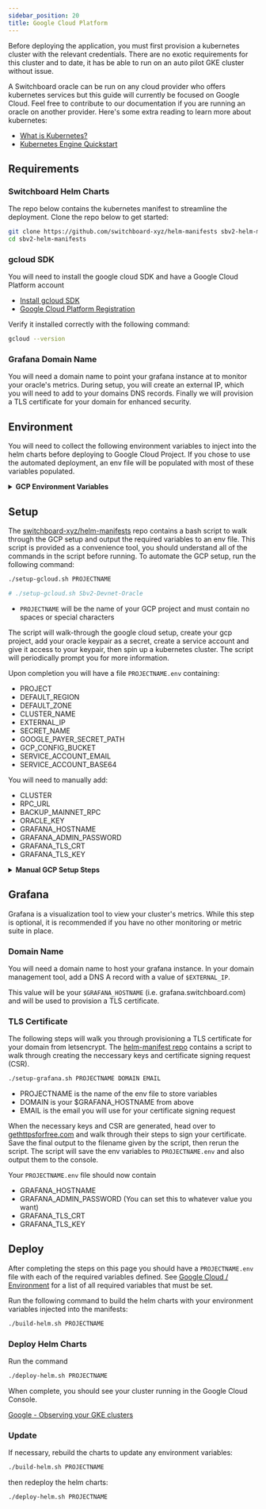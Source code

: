 ```yaml
---
sidebar_position: 20
title: Google Cloud Platform
---
```


Before deploying the application, you must first provision a kubernetes cluster
with the relevant credentials. There are no exotic requirements for this cluster
and to date, it has be able to run on an auto pilot GKE cluster without issue.

A Switchboard oracle can be run on any cloud provider who offers kubernetes
services but this guide will currently be focused on Google Cloud. Feel free to
contribute to our documentation if you are running an oracle on another
provider. Here's some extra reading to learn more about kubernetes:

- [What is Kubernetes?](https://cloud.google.com/learn/what-is-kubernetes)
- [Kubernetes Engine Quickstart](https://cloud.google.com/kubernetes-engine/docs/quickstart)

## Requirements

### Switchboard Helm Charts

The repo below contains the kubernetes manifest to streamline the deployment.
Clone the repo below to get started:

```bash
git clone https://github.com/switchboard-xyz/helm-manifests sbv2-helm-manifests
cd sbv2-helm-manifests
```

### gcloud SDK

You will need to install the google cloud SDK and have a Google Cloud Platform
account

- [Install gcloud SDK](https://cloud.google.com/sdk/docs/install)
- [Google Cloud Platform Registration](https://console.cloud.google.com/freetrial/signup/tos)

Verify it installed correctly with the following command:

```bash
gcloud --version
```

### Grafana Domain Name

You will need a domain name to point your grafana instance at to monitor your
oracle's metrics. During setup, you will create an external IP, which you will
need to add to your domains DNS records. Finally we will provision a TLS
certificate for your domain for enhanced security.

## Environment

You will need to collect the following environment variables to inject into the
helm charts before deploying to Google Cloud Project. If you chose to use the
automated deployment, an env file will be populated with most of these variables
populated.

<details>

<summary>
  <b>GCP Environment Variables</b>
</summary>

<table>
  <thead>
    <tr>
      <th>Env Variable</th>
      <th>Definition</th>
    </tr>
  </thead>
  <tbody>
    <tr>
      <td>CLUSTER</td>
      <td>
        <b>
          <u>Required</u>
        </b>
        <br />
        <b>Type</b> - String (devnet / mainnet-beta)
        <br />
        <b>Description</b> - Solana cluster you will be running an oracle on
        (mainnet-beta/devnet)
      </td>
    </tr>
    <tr>
      <td>RPC_URL</td>
      <td>
        <b>
          <u>Required</u>
        </b>
        <br />
        <b>Type</b> - URL
        <br />
        <b>Description</b> - Solana RPC URL that must be capable of supporting
        websockets. The default RPC pools should be avoided at all cost as you
        will quickly hit the rate limits and risk being slashed
      </td>
    </tr>
    <tr>
      <td>WS_URL</td>
      <td>
        <b>
          <u>Optional</u>
        </b>
        <br />
        <b>Type</b> - URL
        <br />
        <b>Default</b> - RPC_URL
        <br />
        <b>Description</b> - Websocket URL to connect to a Solana RPC server. If
        not provided, oracle will fallback to RPC_URL
      </td>
    </tr>
    <tr>
      <td>BACKUP_MAINNET_RPC</td>
      <td>
        <b>
          <u>Optional</u>
        </b>
        <br />
        <b>Type</b> - URL
        <br />
        <b>Default</b> - https://api.mainnet-beta.solana.com
        <br />
        <b>Description</b> - Backup RPC URL in case of network congestion
      </td>
    </tr>
    <tr>
      <td>ORACLE_KEY</td>
      <td>
        <b>
          <u>Required</u>
        </b>
        <br />
        <b>Type</b> - Public Key
        <br />
        <b>Description</b> - Public key of the oracle account that has been
        granted permissions to use an oracle queue <br />
      </td>
    </tr>
    <tr>
      <td>HEARTBEAT_INTERVAL</td>
      <td>
        <b>
          <u>Optional</u>
        </b>
        <br />
        <b>Type</b> - Number (seconds)
        <br />
        <b>Default</b> - 15
        <br />
        <b>Description</b> - Seconds between oracle heartbeats. Queues have
        different oracle heartbeat requirements. Recommended value is 15
      </td>
    </tr>
    <tr>
      <td>SERVICE_ACCOUNT_BASE64</td>
      <td>
        <b>
          <u>Required</u>
        </b>
        <br />
        <b>Type</b> - Base64 encoded JSON file
        <br />
        <b>Description</b> - Base64 encoded JSON file containing the private key
        for your service account that has access to your google secret keypair
        and config bucket
      </td>
    </tr>
    <tr>
      <td>GOOGLE_PAYER_SECRET_PATH</td>
      <td>
        <b>
          <u>Required</u>
        </b>
        <br />
        <b>Type</b> - GCP Resource Path
        <br />
        <b>Description</b> - Google cloud resource to manage your keypair
        securely.
      </td>
    </tr>
    <tr>
      <td>GCP_CONFIG_BUCKET</td>
      <td>
        <b>
          <u>Optional</u>
        </b>
        <br />
        <b>Type</b> - GCP Resource Path
        <br />
        <b>Default</b> - oracle-configs:configs.json
        <br />
        <b>Description</b> - Contains API keys for private API endpoints
      </td>
    </tr>
    <tr>
      <td>EXTERNAL_IP</td>
      <td>
        <b>
          <u>Required</u>
        </b>
        <br />
        <b>Type</b> - IPv4 Address
        <br />
        <b>Description</b> - IP Address where your grafana instance will be
        hosted to view metrics and oracle operating status
      </td>
    </tr>
    <tr>
      <td>GRAFANA_HOSTNAME</td>
      <td>
        <b>
          <u>Required</u>
        </b>
        <br />
        <b>Type</b> - Fully Qualified Domain Name
        <br />
        <b>Description</b> - Hostname where your grafana instance will point to
      </td>
    </tr>
    <tr>
      <td>GRAFANA_ADMIN_PASSWORD</td>
      <td>
        <b>
          <u>Optional</u>
        </b>
        <br />
        <b>Type</b> - String / Password
        <br />
        <b>Default</b> - Sbv2K8sPassword123@
        <br />
        <b>Description</b> - Password to admin account that allows access to
        your grafana instance. You can set this to whatever value you want.
        <br />
      </td>
    </tr>
    <tr>
      <td>GRAFANA_TLS_CRT</td>
      <td>
        <b>
          <u>Required</u>
        </b>
        <br />
        <b>Type</b> - Base64 encoded CRT file
        <br />
        <b>Description</b> - Base64 encoded string of your TLS certificate to
        secure your grafana instance
      </td>
    </tr>
    <tr>
      <td>GRAFANA_TLS_KEY</td>
      <td>
        <b>
          <u>Required</u>
        </b>
        <br />
        <b>Type</b> - Base64 encoded private key file
        <br />
        <b>Description</b> - Base64 encoded string of the private key used to
        create your TLS certificate
      </td>
    </tr>
  </tbody>
</table>

</details>

## Setup

The
[switchboard-xyz/helm-manifests](https://github.com/switchboard-xyz/helm-manifests)
repo contains a bash script to walk through the GCP setup and output the
required variables to an env file. This script is provided as a convenience
tool, you should understand all of the commands in the script before running. To
automate the GCP setup, run the following command:

```bash
./setup-gcloud.sh PROJECTNAME

# ./setup-gcloud.sh Sbv2-Devnet-Oracle
```

- `PROJECTNAME` will be the name of your GCP project and must contain no spaces
  or special characters

The script will walk-through the google cloud setup, create your gcp project,
add your oracle keypair as a secret, create a service account and give it access
to your keypair, then spin up a kubernetes cluster. The script will periodically
prompt you for more information.

Upon completion you will have a file `PROJECTNAME.env` containing:

- PROJECT
- DEFAULT_REGION
- DEFAULT_ZONE
- CLUSTER_NAME
- EXTERNAL_IP
- SECRET_NAME
- GOOGLE_PAYER_SECRET_PATH
- GCP_CONFIG_BUCKET
- SERVICE_ACCOUNT_EMAIL
- SERVICE_ACCOUNT_BASE64

You will need to manually add:

- CLUSTER
- RPC_URL
- BACKUP_MAINNET_RPC
- ORACLE_KEY
- GRAFANA_HOSTNAME
- GRAFANA_ADMIN_PASSWORD
- GRAFANA_TLS_CRT
- GRAFANA_TLS_KEY

<details>
    <summary><b>Manual GCP Setup Steps</b></summary>

<b>Login</b>

Login to your google cloud account:

```bash
gcloud auth login
```

<b>Project</b>

Create a new project

```bash
gcloud projects create switchboard-oracle-cluster --name="Switchboard Oracle"
```

Set it as your default project

```bash
gcloud config set project switchboard-oracle-cluster
```

[Google - gcloud projects create](https://cloud.google.com/sdk/gcloud/reference/projects/create)

<b>gCloud Config</b>

Set the default zone using
[list of regions and zones](https://cloud.google.com/compute/docs/regions-zones#available)

```bash
gcloud config set compute/zone us-west1-a # replace with your closest region
```

Set the default region using
[list of regions and zones](https://cloud.google.com/compute/docs/regions-zones#available)

```bash
gcloud config set compute/region us-west1 # replace with your closest region
```

[Google - Set default settings for the gcloud tool](https://cloud.google.com/kubernetes-engine/docs/quickstart#autopilot)

<b>Billing</b>

You will need to enable billing for the project before enabling any services:

- https://console.cloud.google.com/billing/enable?project=switchboard-oracle-cluster

[Google - APIs and billing](https://support.google.com/googleapi/answer/6158867?hl=en)

<b>Services</b>

Enable the relevant services:

```bash
gcloud services enable compute.googleapis.com
gcloud services enable container.googleapis.com
gcloud services enable iamcredentials.googleapis.com
gcloud services enable secretmanager.googleapis.com
```

<b>External IP</b>

You will need to reserve a static IP address for your grafana instance

```bash
gcloud compute addresses create load-balancer --project=switchboard-oracle-cluster
gcloud compute addresses list
# NAME           ADDRESS/RANGE
# load-balancer  123.123.123.123 ($LOADBALANCER_IP)
```

This will be your `$EXTERNAL_IP`

[Google - Reserve a new static external IP address](https://cloud.google.com/compute/docs/ip-addresses/reserve-static-external-ip-address#reserve_new_static)

<b>Service Account</b>

You will need to create a service account to access our resources.

```bash
gcloud iam service-accounts create svc-account --display-name="Oracle Service Account"
gcloud iam service-accounts list
```

Now save it to our filesystem

```bash
gcloud iam service-accounts keys create secrets/svc-account.json  --iam-account=svc-account@switchboard-oracle-cluster.iam.gserviceaccount.com
```

Now convert the json file to a base64 string to store in
`$SERVICE_ACCOUNT_BASE64`

```bash
base64 secrets/svc-account.json
```

[Google - Creating service account keys](https://cloud.google.com/iam/docs/creating-managing-service-account-keys)

<b>OraclePayerSecret</b>

You will need to store your solana keypair in Google Secret Manager for enhanced
security. If you are using another keypair replace `--data-file` with your
relevant path.

```bash
gcloud secrets create oracle-payer-secret --replication-policy="automatic"  --data-file=secrets/authority-keypair.json
```

You can view your `$GOOGLE_PAYER_SECRET_PATH` in the
[GCP console](https://console.cloud.google.com/security/secret-manager/secret/oracle-payer-secret/versions&project=switchboard-oracle-cluster)
or by running the command

```bash
echo "$(gcloud secrets list --uri --filter=oracle-payer-secret | \
cut -c41- | tr -d '\n')/versions/latest"
```

[Google - Creating a secret](https://cloud.google.com/secret-manager/docs/creating-and-accessing-secrets)

<b>Storage Bucket</b>

You can create a GCP storage bucket to store API keys. The following command
will create a new storage bucket and give your service account permissions to
read from it. You will need to use a unique name as storage bucket names are
global to the entire GCP platform.

```bash
gsutil mb -p switchboard-oracle-cluster -l us-west1 gs://switchboard-oracle-cluster-bucket
gsutil iam ch serviceAccount:svc-account@switchboard-oracle-cluster.iam.gserviceaccount.com:legacyBucketReader gs://switchboard-oracle-cluster-bucket
gsutil ls
# gs://switchboard-oracle-cluster-bucket/
```

You can view your `$GCP_CONFIG_BUCKET` by running the command

```bash
echo "$(gsutil ls | grep 'switchboard-oracle-cluster-bucket' | \
sed -e 's/.*gs:\/\/\(.*\)\/.*/\1/' ):configs.json"
# switchboard-oracle-cluster-bucket:configs.json
```

[Google - Create storage buckets](https://cloud.google.com/storage/docs/creating-buckets#storage-create-bucket-gsutil)

<b>Kubernetes Cluster</b>

Finally you will need to create a new kubernetes cluster

```bash
gcloud container clusters create-auto switchboard-cluster \
--service-account=svc-account@switchboard-oracle-cluster.iam.gserviceaccount.com \
--region us-west1
```

then connect to it and store your credentials in your gCloud config

```bash
gcloud container clusters get-credentials switchboard-cluster \
--project switchboard-oracle-cluster \
--region us-west1
```

:::note

Remember to update the region to the same region you used for your static IP.

:::

[Google - Create a GKE cluster](https://cloud.google.com/kubernetes-engine/docs/quickstart#autopilot)

<b>Wrapping Up</b>

You should now have an `PROJECTNAME.env` file containing

- EXTERNAL_IP
- GOOGLE_PAYER_SECRET_PATH
- GCP_CONFIG_BUCKET
- SERVICE_ACCOUNT_BASE64

You will need to manually add:

- CLUSTER
- RPC_URL
- BACKUP_MAINNET_RPC
- ORACLE_KEY
- GRAFANA_HOSTNAME
- GRAFANA_ADMIN_PASSWORD
- GRAFANA_TLS_CRT
- GRAFANA_TLS_KEY

</details>

## Grafana

Grafana is a visualization tool to view your cluster's metrics. While this step
is optional, it is recommended if you have no other monitoring or metric suite
in place.

### Domain Name

You will need a domain name to host your grafana instance. In your domain
management tool, add a DNS A record with a value of `$EXTERNAL_IP`.

This value will be your `$GRAFANA_HOSTNAME` (i.e. grafana.switchboard.com) and
will be used to provision a TLS certificate.

### TLS Certificate

The following steps will walk you through provisioning a TLS certificate for
your domain from letsencrypt. The
[helm-manifest repo](https://github.com/switchboard-xyz/helm-manifests) contains
a script to walk through creating the neccessary keys and certificate signing
request (CSR).

```bash
./setup-grafana.sh PROJECTNAME DOMAIN EMAIL
```

- PROJECTNAME is the name of the env file to store variables
- DOMAIN is your $GRAFANA_HOSTNAME from above
- EMAIL is the email you will use for your certificate signing request

When the necessary keys and CSR are generated, head over to
[gethttpsforfree.com](https://gethttpsforfree.com.com) and walk through their
steps to sign your certificate. Save the final output to the filename given by
the script, then rerun the script. The script will save the env variables to
`PROJECTNAME.env` and also output them to the console.

Your `PROJECTNAME.env` file should now contain

- GRAFANA_HOSTNAME
- GRAFANA_ADMIN_PASSWORD (You can set this to whatever value you want)
- GRAFANA_TLS_CRT
- GRAFANA_TLS_KEY

## Deploy

After completing the steps on this page you should have a `PROJECTNAME.env` file
with each of the required variables defined. See
[Google Cloud / Environment](#environment) for a list of all required variables
that must be set.

Run the following command to build the helm charts with your environment
variables injected into the manifests:

```bash
./build-helm.sh PROJECTNAME
```

### Deploy Helm Charts

Run the command

```bash
./deploy-helm.sh PROJECTNAME
```

When complete, you should see your cluster running in the Google Cloud Console.

[Google - Observing your GKE clusters](https://cloud.google.com/stackdriver/docs/solutions/gke/observing)

### Update

If necessary, rebuild the charts to update any environment variables:

```bash
./build-helm.sh PROJECTNAME
```

then redeploy the helm charts:

```bash
./deploy-helm.sh PROJECTNAME
```
